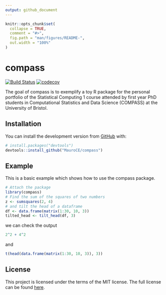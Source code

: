 ```yaml
---
output: github_document
---
```


<!-- README.md is generated from README.Rmd. Please edit that file -->

```r
knitr::opts_chunk$set(
  collapse = TRUE,
  comment = "#>",
  fig.path = "man/figures/README-",
  out.width = "100%"
)
```

# compass
<!-- badges: start -->
[![Build Status](https://travis-ci.com/MauroCE/compass.svg?branch=master)](https://travis-ci.com/MauroCE/compass)
[![codecov](https://codecov.io/gh/MauroCE/compass/branch/master/graph/badge.svg)](https://codecov.io/gh/MauroCE/compass)
<!-- badges: end -->

The goal of compass is to exemplify a toy R package for the personal portfolio of the Statistical Computing 1 course attended by first year PhD students in Computational Statistics and Data Science (COMPASS) at the University of Bristol.

## Installation

You can install the development version from [GitHub](https://github.com/) with:

```r
# install.packages("devtools")
devtools::install_github("MauroCE/compass")
```
## Example

This is a basic example which shows how to use the compass package.

```r
# Attach the package
library(compass)
# Find the sum of the squares of two numbers
z <- sumsquares(2, 4)
# and tilt the head of a dataframe
df <- data.frame(matrix(1:30, 10, 3))
tilted_head <- tilt_head(df, 3)
```
we can check the output 
```r
2^2 + 4^2
```
and 
```r
t(head(data.frame(matrix(1:30, 10, 3)), 3))
```

## License
This project is licensed under the terms of the MIT license. 
The full license can be found [here](LICENSE.md).
